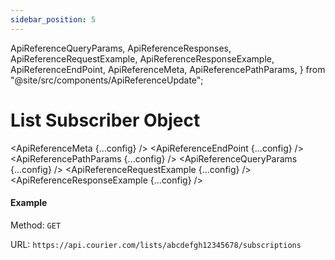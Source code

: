 ```yaml
---
sidebar_position: 5
---
```


  ApiReferenceQueryParams,
  ApiReferenceResponses,
  ApiReferenceRequestExample,
  ApiReferenceResponseExample,
  ApiReferenceEndPoint,
  ApiReferenceMeta,
  ApiReferencePathParams,
} from "@site/src/components/ApiReferenceUpdate";

# List Subscriber Object

<ApiReferenceMeta {...config} />
<ApiReferenceEndPoint {...config} />
<ApiReferencePathParams {...config} />
<ApiReferenceQueryParams {...config} />
<ApiReferenceRequestExample {...config} />
<ApiReferenceResponseExample {...config} />

#### Example

Method: `GET`

URL: `https://api.courier.com/lists/abcdefgh12345678/subscriptions`

